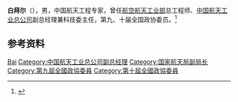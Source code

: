 '''白拜尔'''（{{bd|？|}}），男，中国航天工程专家，曾任[[中华人民共和国航空航天工业部|航空航天工业部]]总工程师、[[中国航天工业总公司|中国航天工业总公司]]副总经理兼科技委主任，第九、十届全国政协委员。<ref>{{Cite book|title=中华人民共和国职官志|author=何虎生, 李耀东, 向常福主编|publisher=中国社会出版社|year=2003|isbn=9787800883934|location=北京|pages=}}</ref>

== 参考资料 ==
{{reflist}}

{{中国人物小作品}}

{{Authority control}}
{{DEFAULTSORT:Bai白}}
[[Category:白姓|Bai]]
[[Category:中国航天工业总公司副总经理|Category:中国航天工业总公司副总经理]]
[[Category:国家航天局副局长|Category:国家航天局副局长]]
[[Category:第九屆全國政協委員|Category:第九屆全國政協委員]]
[[Category:第十屆全國政協委員|Category:第十屆全國政協委員]]